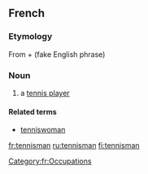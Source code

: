 ==French==
===Etymology===
From {{etyl|en|fr}} {{term|tennis}} + {{term|man}} (fake English phrase)

===Noun===
{{fr-noun|m|pl2=tennismen}}
# a [[tennis player]]

====Related terms====
* [[tenniswoman]]

[[Category:fr:Occupations]]

[[fr:tennisman]]
[[ru:tennisman]]
[[fi:tennisman]]